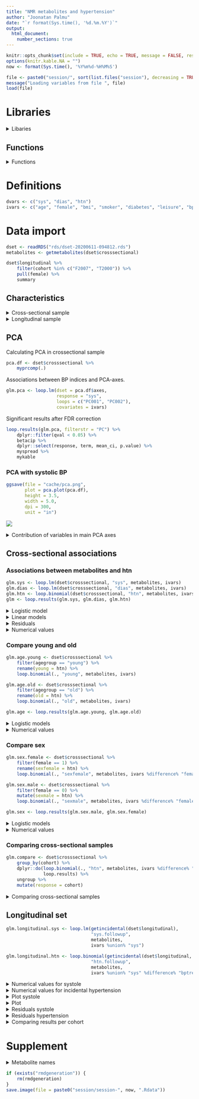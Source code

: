 ```yaml
---
title: "NMR metabolites and hypertension"
author: "Joonatan Palmu"
date: "`r format(Sys.time(), '%d.%m.%Y')`"
output: 
  html_document:
    number_sections: true
---
```


```r
knitr::opts_chunk$set(include = TRUE, echo = TRUE, message = FALSE, results='asis', cache=FALSE, warning=FALSE)
options(knitr.kable.NA = "")
now <- format(Sys.time(), '%Y%m%d-%H%M%S')
```

```r
file <- paste0("session/", sort(list.files("session"), decreasing = TRUE)[1])
message("Loading variables from file ", file)
load(file)
```

# Libraries

<details><summary>Libaries</summary>

```r
# BASIC
library(magrittr)
library(knitr)
library(kableExtra)
library(tidyr)
library(broom)
# MODELING
#library(MASS)
library(dplyr)
library(parallel)
library(doMC)
library(officer)
library(flextable)
library(lme4)
# PLOT
library(ggplot2)
library(ggrepel)
library(ggeffects)
library(isoband)
library(randomForest)
library(png)
library(RColorBrewer)
library(ggquiver)
library(ggcorrplot)
# OTHER
library(Boruta)
library(pander)
library(caret)
library(pROC)
library(broom.mixed)
library(haven)
library(readxl)
library(openxlsx)
library(ggforestplot)
library(patchwork)
library(ggfortify)
library(cluster)
library(tableone)
library(purrr)
library(nnet)
library(ordinal)
library(egg)
library(gridExtra)
library(sure)
library(stringr)
library(haven)
library(car)
library(xfun)
library(PredictABEL)
library(pROC)
library(stargazer)
library(nricens)
library(metafor)
```

</details>

## Functions

<details><summary>Functions</summary>

```r
sourcefiles <- c("articles-functions.R",
                 "articles-models.R",
                 "articles-plots.R",
                 "articles-tables.R")
```

```r
for (f in sourcefiles) {
    source(f)
}
```

```r
xfun::embed_files(c("rrnmr.Rmd", sourcefiles))
```

</details>

# Definitions

```r
dvars <- c("sys", "dias", "htn")
ivars <- c("age", "female", "bmi", "smoker", "diabetes", "leisure", "bptreat", "koltreat", "cohort")
```

# Data import

```r
dset <- readRDS("rds/dset-20200611-094812.rds")
metabolites <- getmetabolites(dset$crosssectional)
```

```r
dset$longitudinal %>%
    filter(cohort %in% c("F2007", "T2000")) %>%
    pull(female) %>%
    summary
```


## Characteristics

<details><summary>Cross-sectional sample</summary>

```r
characteristicsTableFull(dset$crosssectional, test = TRUE) %>% mykable
```

</details>

<details><summary>Longitudinal sample</summary>

```r
characteristicsTableFull(dset$longitudinal) %>% mykable
```

</details>

## PCA

Calculating PCA in crossectional sample

```r
pca.df <- dset$crosssectional %>%
    myprcomp(.)
```

Associations between BP indices and PCA-axes.

```r
glm.pca <- loop.lm(dset = pca.df$axes,
                   response = "sys",
                   loops = c("PC001", "PC002"),
                   covariates = ivars)
```

Significant results after FDR correction

```r
loop.results(glm.pca, filterstr = "PC") %>%
    dplyr::filter(qval < 0.05) %>%
    betacip %>%
    dplyr::select(response, term, mean_ci, p.value) %>%
    myspread %>%
    mykable
```


### PCA with systolic BP

```r
ggsave(file = "cache/pca.png",
       plot = pca.plot(pca.df),
       height = 3.5,
       width = 5.0,
       dpi = 300,
       unit = "in")
```

<img src="cache/pca.png" />

<details><summary>Contribution of variables in main PCA axes</summary>

```r
df.loading <- pca.df$loading %>%
    mutate(axisorder = PC1,
           nmrname = bioproperty(rowname),
           nmrgroup = bioproperty(rowname, "group")) %>% 
    dplyr::select(PC1, PC2, nmrname, nmrgroup)

arrangeGrob(grobs = lapply(c2l("PC1", "PC2"), function(x) df.loading %>% pca.loading(axis = x)),
            labels = c("A", "B"),
            ncol = 2) %>%
    ggsave(file = "cache/pca-proportion.png", plot = .,  height = 8, width = 8, dpi = 300)
```

<img src = "cache/pca-proportion.png" />

</details>

## Cross-sectional associations

### Associations between metabolites and htn

```r
glm.sys <- loop.lm(dset$crosssectional, "sys", metabolites, ivars)
glm.dias <- loop.lm(dset$crosssectional, "dias", metabolites, ivars)
glm.htn <- loop.binomial(dset$crosssectional, "htn", metabolites, ivars)
glm <- loop.results(glm.sys, glm.dias, glm.htn)
```

<details><summary>Logistic model</summary>

```r
myforestplot(glm,
             xlim = c(0.7, 1.5),
             dims = c(18, 21),
             logodds = TRUE,
             responses = c("htn"),
             file = "cache/glmforest-crosssectional-htn.png")
```

<img src="cache/glmforest-crosssectional-htn.png" />

</details>

<details><summary>Linear models</summary>

```r
myforestplot(glm,
             xlim = c(-2, 3),
             responses = c("sys", "dias"),
             file = "cache/glmforest-crosssectional-bp.png")
```

<img src="cache/glmforest-crosssectional-bp.png" />

</details>

<details><summary>Residuals</summary>

```r
ggsave(file="cache/glmforest-crosssectional-residuals-sys.png",
       arrangeGrob(grobs = loop.residuals(glm.sys), ncol = 4),
       height = 20,
       width = 8,
       dpi = 300,
       unit = "in")
```

```r
par(mfrow=c(2,2))
glm.sys[[20]] %>% plot
```

<img src="cache/glmforest-crosssectional-residuals-sys.png" />

```r
ggsave(file = "cache/glmforest-crosssectional-htn-qq.png",
       plot = grid.arrange(grobs = loop.qq(glm.htn), ncol = 4),
       height = 20,
       width = 8,
       dpi = 300,
       unit = "in")
```

<img src = "cache/glmforest-crosssectional-htn-qq.png" />

</details>

<details><summary>Numerical values</summary>

```r
glm %>% 
    results.table %>%
    select("term", "htn_mean_ci", "htn_p.value", "sys_mean_ci", "sys_p.value", "dias_mean_ci", "dias_p.value") %>%
    mykable
```

</details>

### Compare young and old

```r
glm.age.young <- dset$crosssectional %>%
    filter(agegroup == "young") %>%
    rename(young = htn) %>%
    loop.binomial(., "young", metabolites, ivars)

glm.age.old <- dset$crosssectional %>%
    filter(agegroup == "old") %>%
    rename(old = htn) %>%
    loop.binomial(., "old", metabolites, ivars)

glm.age <- loop.results(glm.age.young, glm.age.old)
```

<details><summary>Logistic models</summary>

```r
myforestplot(glm.age,
             xlim = c(0.7, 1.5),
             logodds = TRUE,
             scale = agescale,
             responses = c("old", "young"),
             file = "cache/glmforest-crosssectional-age.png")
```

<img src = "cache/glmforest-crosssectional-age.png" />

</details>

<details><summary>Numerical values</summary>

```r
glm.age %>% 
    results.table %>%
    mykable
```

</details>

### Compare sex

```r
glm.sex.female <- dset$crosssectional %>%
    filter(female == 1) %>%
    rename(sexfemale = htn) %>%
    loop.binomial(., "sexfemale", metabolites, ivars %difference% "female")

glm.sex.male <- dset$crosssectional %>%
    filter(female == 0) %>%
    mutate(sexmale = htn) %>%
    loop.binomial(., "sexmale", metabolites, ivars %difference% "female")

glm.sex <- loop.results(glm.sex.male, glm.sex.female)
```

<details><summary>Logistic models</summary>

```r
myforestplot(glm.sex,
             xlim = c(0.7, 1.5),
             logodds = TRUE,
             scale = sexscale,
             responses = c("sexfemale", "sexmale"),
             file = "cache/glmforest-crosssectional-sex.png")
```

<img src = "cache/glmforest-crosssectional-sex.png" />

</details>

<details><summary>Numerical values</summary>

Numerical values

```r
glm.sex %>% 
    results.table %>%
    flextable

    mykable
```

</details>

### Comparing cross-sectional samples

```r
glm.compare <- dset$crosssectional %>%
    group_by(cohort) %>% 
    dplyr::do(loop.binomial(., "htn", metabolites, ivars %difference% "cohort") %>%
              loop.results) %>%
    ungroup %>%
    mutate(response = cohort)
```

<details><summary>Comparing cross-sectional samples</summary>

```r
myforestplot(glm.compare,
             xlim = c(0.4, 2.5),
             logodds = TRUE,
             responses = c("1997", "2002", "2007", "2012", "T2000"),
             file = "cache/glmforest-crosssectional-cohort.png",
             dims = c(18, 21),
             scale = cohortscale)
```

<img src = "cache/glmforest-crosssectional-cohort.png" />

</details>

## Longitudinal set

```r
glm.longitudinal.sys <- loop.lm(getincidental(dset$longitudinal),
                                "sys.followup",
                                metabolites,
                                ivars %union% "sys")

glm.longitudinal.htn <- loop.binomial(getincidental(dset$longitudinal, keephypertensive = FALSE),
                                "htn.followup",
                                metabolites,
                                ivars %union% "sys" %difference% "bptreat")
```

<details><summary>Numerical values for systole</summary>

```r
( results.longitudinal.sys <- loop.results(glm.longitudinal.sys) ) %>%
    results.table %>%
    flextable

    mykable    
```

</details>

<details><summary>Numerical values for incidental hypertension</summary>

```r
( results.longitudinal.htn <- loop.results(glm.longitudinal.htn) ) %>%
    results.table  %>%
    mykable    
```

</details>

<details><summary>Plot systole</summary>

```r
myforestplot(results.longitudinal.sys,
             responses = "sys.followup",
             logodds = FALSE,
             xlim = c(-2, 3),
             dims = c(18, 21),
             file = "cache/glmforest-longitudinal-sys.png")
```

<img src = "cache/glmforest-longitudinal-sys.png" />

</details>


<details><summary>Plot</summary>

```r
myforestplot(results.longitudinal.htn,
             responses = "htn.followup",
             logodds = TRUE,
             xlim = c(0.6, 1.5),
             dims = c(18, 21),
             file = "cache/glmforest-longitudinal-htn.png")
```

<img src = "cache/glmforest-longitudinal-htn.png" />

</details>



<details><summary>Residuals systole</summary>

```r
ggsave(file = "cache/residuals-longitudinal-sys.png",
       plot = grid.arrange(grobs = loop.residuals(glm.longitudinal.sys), ncol = 4),
       height = 20,
       width = 8,
       dpi = 300,
       unit = "in")
```

<img src = "cache/residuals-longitudinal-sys.png" />

```r
ggsave(file = "cache/qq-longitudinal-sys.png",
       plot = grid.arrange(grobs = loop.qq(glm.longitudinal.sys), ncol = 4),
       height = 20,
       width = 8,
       dpi = 300,
       unit = "in")
```

<img src = "cache/qq-longitudinal-sys.png" />

</details>

<details><summary>Residuals hypertension</summary>

```r
ggsave(file = "cache/residuals-longitudinal-htn.png",
       plot = grid.arrange(grobs = loop.residuals(glm.longitudinal.htn), ncol = 4),
       height = 20,
       width = 8,
       dpi = 300,
       unit = "in")
```

<img src = "cache/residuals-longitudinal-htn.png" />

```r
ggsave(file = "cache/qq-longitudinal-htn.png",
       plot = grid.arrange(grobs = loop.qq(glm.longitudinal.htn), ncol = 4),
       height = 20,
       width = 8,
       dpi = 300,
       unit = "in")
```

<img src = "cache/qq-longitudinal-htn.png" />


</details>

<details><summary>Comparing results per cohort</summary>

```r
lapply(c2l("F2007", "T2000"), function(x) 
    loop.binomial(getincidental(dset$longitudinal, keephypertensive = FALSE) %>%
                  filter(cohort == x) %>%
                  rename(!!quo_name(x) := htn.followup),
                  x,
                  metabolites,
                  ivars %union% "sys" %difference% c("cohort", "bptreat")) %>%
    loop.results) %>%
    map_df(~.x, .id = "model") %>%
    results.table %>%
    mykable
```

</details>

# Supplement

<details><summary>Metabolite names</summary>

```r
lapply(c2l(metabolites), function(x)
    data_frame(abbreviation = bioproperty(x),
               description = bioproperty(x, "description"),
               group = bioproperty(x, "group"),
               N = sum(!is.na(dset$crosssectional[[x]])),
               mean = attr(dset$crosssectional[[x]], "scaled:center"),
               sd = attr(dset$crosssectional[[x]], "scaled:scale"),
               unit = bioproperty(x, "unit"))) %>%
    purrr::map_df(., ~as.data.frame(.x)) %>%
    mutate_at(vars(mean, sd), round, 3) %>%
    arrange(abbreviation) %>%
    mykable
```

</details>
  
```r
if (exists("rmdgeneration")) {
    rm(rmdgeneration)
}
save.image(file = paste0("session/session-", now, ".Rdata"))
```
